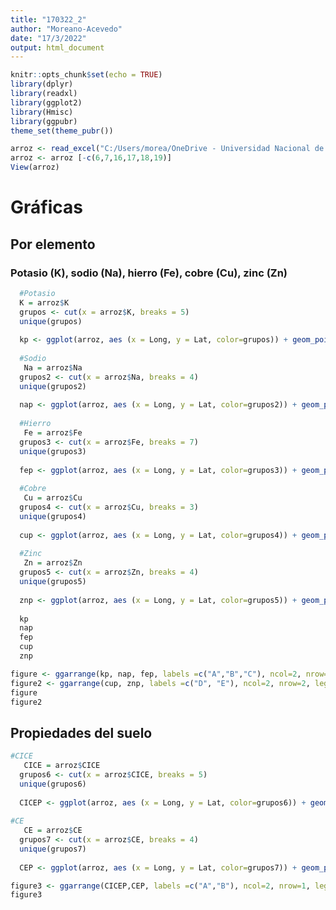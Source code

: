 ---
title: "170322_2"
author: "Moreano-Acevedo"
date: "17/3/2022"
output: html_document
---

```{r setup, include=FALSE}
knitr::opts_chunk$set(echo = TRUE)
library(dplyr) 
library(readxl)
library(ggplot2)
library(Hmisc) 
library(ggpubr)
theme_set(theme_pubr())

``` 

```{r}
arroz <- read_excel("C:/Users/morea/OneDrive - Universidad Nacional de Colombia/Documentos/UNAL/2022-1S/Computación Estadistica/RStudio/RStudio_CE/XPABLO.xlsx")
arroz <- arroz [-c(6,7,16,17,18,19)]
View(arroz)
```

# Gráficas

## Por elemento 
### Potasio (K), sodio (Na), hierro (Fe), cobre (Cu), zinc (Zn)

```{r}
  #Potasio
  K = arroz$K
  grupos <- cut(x = arroz$K, breaks = 5)
  unique(grupos)
  
  kp <- ggplot(arroz, aes (x = Long, y = Lat, color=grupos)) + geom_point() +labs(color="Niveles de potasio") + scale_color_brewer(palette = "Dark2")
  
  #Sodio
   Na = arroz$Na
  grupos2 <- cut(x = arroz$Na, breaks = 4)
  unique(grupos2)
  
  nap <- ggplot(arroz, aes (x = Long, y = Lat, color=grupos2)) + geom_point() +labs(color="Niveles de sodio") + scale_color_brewer(palette = "Paired")
  
  #Hierro
   Fe = arroz$Fe
  grupos3 <- cut(x = arroz$Fe, breaks = 7)
  unique(grupos3)
  
  fep <- ggplot(arroz, aes (x = Long, y = Lat, color=grupos3)) + geom_point() +labs(color="Niveles de hierro") + scale_color_brewer(palette = "RdYlBu")
  
  #Cobre
   Cu = arroz$Cu
  grupos4 <- cut(x = arroz$Cu, breaks = 3)
  unique(grupos4)
  
  cup <- ggplot(arroz, aes (x = Long, y = Lat, color=grupos4)) + geom_point() +labs(color="Niveles de cobre") + scale_color_brewer(palette = "PRGn")
  
  #Zinc
   Zn = arroz$Zn
  grupos5 <- cut(x = arroz$Zn, breaks = 4)
  unique(grupos5)
  
  znp <- ggplot(arroz, aes (x = Long, y = Lat, color=grupos5)) + geom_point() +labs(color="Niveles de zinc") + scale_color_brewer(palette = "Set2")
  
  kp 
  nap 
  fep 
  cup
  znp
```
```{r}
figure <- ggarrange(kp, nap, fep, labels =c("A","B","C"), ncol=2, nrow=2, legend="right")
figure2 <- ggarrange(cup, znp, labels =c("D", "E"), ncol=2, nrow=2, legend="right")
figure
figure2
```


## Propiedades del suelo
```{r}
#CICE
   CICE = arroz$CICE
  grupos6 <- cut(x = arroz$CICE, breaks = 5)
  unique(grupos6)
  
  CICEP <- ggplot(arroz, aes (x = Long, y = Lat, color=grupos6)) + geom_point() +labs(color="CICE") + scale_color_brewer(palette = "BrBG")
  
#CE
   CE = arroz$CE
  grupos7 <- cut(x = arroz$CE, breaks = 4)
  unique(grupos7)
  
  CEP <- ggplot(arroz, aes (x = Long, y = Lat, color=grupos7)) + geom_point() +labs(color="CE") + scale_color_brewer(palette = "YlGn")
```

```{r}
figure3 <- ggarrange(CICEP,CEP, labels =c("A","B"), ncol=2, nrow=1, legend="right")
figure3
```



